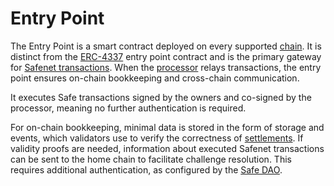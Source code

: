 # Entry Point

The Entry Point is a smart contract deployed on every supported [chain](../chains.mdx). 
It is distinct from the [ERC-4337](../../advanced/erc-4337/overview.mdx) entry point contract and is the primary gateway for [Safenet transactions](../safenet-transaction.mdx). 
When the [processor](../core-components/processor.mdx) relays transactions, the entry point ensures on-chain bookkeeping and cross-chain communication. 

It executes Safe transactions signed by the owners and co-signed by the processor, meaning no further authentication is required. 

For on-chain bookkeeping, minimal data is stored in the form of storage and events, which validators use to verify the correctness of [settlements](../concepts/settlement.mdx).
If validity proofs are needed, information about executed Safenet transactions can be sent to the home chain to facilitate challenge resolution. 
This requires additional authentication, as configured by the [Safe DAO](./safe-dao.mdx).